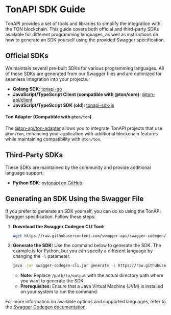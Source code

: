 # TonAPI SDK Guide

TonAPI provides a set of tools and libraries to simplify the integration with the TON blockchain. This guide covers both official and third-party SDKs available for different programming languages, as well as instructions on how to generate an SDK yourself using the provided Swagger specification.

## Official SDKs

We maintain several pre-built SDKs for various programming languages. All of these SDKs are generated from our Swagger files and are optimized for seamless integration into your projects.

- **Golang SDK**: [tonapi-go](https://github.com/tonkeeper/tonapi-go)
- **JavaScript/TypeScript Client (compatible with @ton/core)**: [@ton-api/client](https://www.npmjs.com/package/@ton-api/client)
- **JavaScript/TypeScript SDK (old)**: [tonapi-sdk-js](https://www.npmjs.com/package/tonapi-sdk-js)

#### Ton Adapter (Compatible with `@ton/ton`)

The [@ton-api/ton-adapter](https://www.npmjs.com/package/@ton-api/ton-adapter) allows you to integrate TonAPI projects that use `@ton/ton`, enhancing your application with additional blockchain features while maintaining compatibility with `@ton/ton`.

## Third-Party SDKs

These SDKs are maintained by the community and provide additional language support:

- **Python SDK**: [pytonapi on GitHub](https://github.com/tonkeeper/pytonapi)

## Generating an SDK Using the Swagger File

If you prefer to generate an SDK yourself, you can do so using the TonAPI Swagger specification. Follow these steps:

1. **Download the Swagger Codegen CLI Tool:**

   ```bash
   wget https://raw.githubusercontent.com/swagger-api/swagger-codegen/master/bin/swagger-codegen-cli.jar
   ```

2. **Generate the SDK:**
   Use the command below to generate the SDK. The example is for Python, but you can specify a different language by changing the `-l` parameter.

   ```bash
   java -jar swagger-codegen-cli.jar generate -i https://raw.githubusercontent.com/tonkeeper/opentonapi/master/api/openapi.yml -l python -o /path/to/output
   ```

   - **Note:** Replace `/path/to/output` with the actual directory path where you want to generate the SDK.
   - **Prerequisites:** Ensure that a Java Virtual Machine (JVM) is installed on your system to run the command.

For more information on available options and supported languages, refer to the [Swagger Codegen documentation](https://swagger.io/tools/swagger-codegen/).
